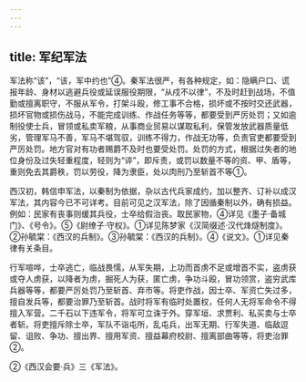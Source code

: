 ```yaml
---
---
---
```

title: 军纪军法
---



军法称“该”，“该，军中约也”④。秦军法很严，有各种规定，如：隐瞒户口、谎报年龄、身材以逃避兵役或延误服役期限，“从戍不以律”，不及时赶到战场，不值勤或擅离职守，不服从军令，打架斗殴，修工事不合格，损坏或不按时交还武器，损坏官物或损伤战马，不能完成训练、作战任务等等，都要受到严厉处罚；又如逾制役使士兵，冒领或私卖军粮，从事商业贸易以谋取私利，保管发放武器质量低劣，管理军马不善，军马不堪驾驭，训练不得力，作战无功等，负责官吏都要受到严厉处罚。地方官对有功者赐爵不及时也要受处罚。处罚的方式，根据过失者的地位身份及过失轻重程度，轻则为“谇”，即斥责，或罚以数量不等的资、甲、盾等，重则免去其爵秩，罚以劳役，降为隶臣，处以肉刑乃至斩首不等①。

西汉初，韩信申军法，以秦制为依据，杂以古代兵家成约，加以整齐、订补以成汉军法，其内容今已不可详考。目前可见之汉军法，除了因循秦制以外，确有损益。例如：民家有丧事则缓其兵役，士卒给假治丧。取民家物，④详见《墨子·备城门》、《号令》。⑤《尉缭子·守权》。①详见陈梦家《汉简缀述·汉代烽燧制度》。②孙毓棠：《西汉的兵制》。③孙毓棠：《西汉的兵制》。④《说文》。①详见秦律有关条目。

行军喧哗，士卒逃亡，临战畏懦，从军失期，上功而首虏不足或增首不实，盗虏获或夺人虏获，以降者为虏，掘死人为获，匿亡虏，争功斗殴，冒功领赏，盗穷武库兵器等等，都要严厉处罚乃至斩首、弃市等。将吏作战，因士卒、军资亡失过多，擅自发兵等，都要治罪乃至斩首。战时将军有临时处置权，任何人无将军命令不得擅入军营。二千石以下违军令，将军可立诛于外。穿军垣、求贾利、私买卖与士卒者斩。将吏擅斥除士卒，军队不诣屯所，乱屯兵，出军无期、行军失道、临敌逗留、诅败、争功、擅出界、擅用军资、擅益幕府校尉、擅离部曲等等，将吏治罪②。

②《西汉会要·兵》三《军法》。